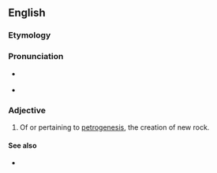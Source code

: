 ==English==

===Etymology===
{{prefix|petro|genetic|lang=en}}

===Pronunciation===
* {{a|US}} {{IPA|pɛtɹoʊdʒəˈnɛtɪk|lang=en}}
* {{rhymes|ɛtɪk|lang=en}}

===Adjective===
{{en-adj|-}}

# {{lb|en|geology}} Of or pertaining to [[petrogenesis]], the creation of new rock.

====See also====
* {{pedialite|petrogenesis}}